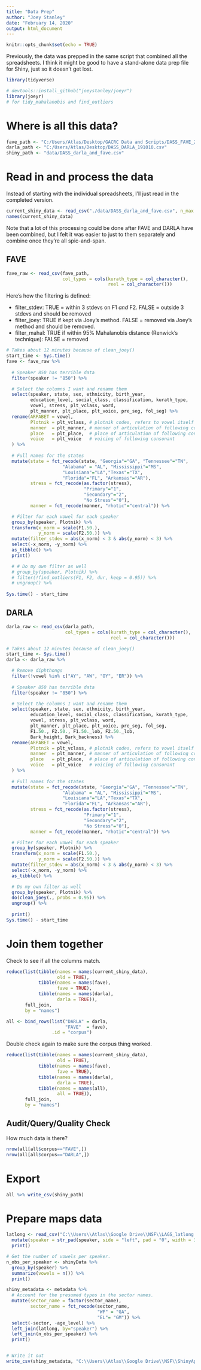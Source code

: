 ---
title: "Data Prep"
author: "Joey Stanley"
date: "February 14, 2020"
output: html_document
---

```{r setup, include=FALSE}
knitr::opts_chunk$set(echo = TRUE)
```

Previously, the data was prepped in the same script that combined all the spreadsheets. I think it might be good to have a stand-alone data prep file for Shiny, just so it doesn't get lost.

```{r}
library(tidyverse)

# devtools::install_github("joeystanley/joeyr")
library(joeyr)
# for tidy_mahalanobis and find_outliers
```

# Where is all this data?

```{r}
fave_path <- "C:/Users/Atlas/Desktop/GACRC Data and Scripts/DASS_FAVE_200214.csv"
darla_path <- "C:/Users/Atlas/Desktop/DASS_DARLA_191010.csv"
shiny_path <- "data/DASS_darla_and_fave.csv"
```



# Read in and process the data

Instead of starting with the individual spreadsheets, I'll just read in the completed version.

```{r}
current_shiny_data <- read_csv("./data/DASS_darla_and_fave.csv", n_max = 10)
names(current_shiny_data)
```

Note that a lot of this processing could be done after FAVE and DARLA have been combined, but I felt it was easier to just to them separately and combine once they're all spic-and-span.

## FAVE

```{r}
fave_raw <- read_csv(fave_path,
                     col_types = cols(kurath_type = col_character(),
                                      reel = col_character()))
```

Here's how the filtering is defined:

* filter_stdev: TRUE = within 3 stdevs on F1 *and* F2. FALSE = outside 3 stdevs and should be removed
* filter_joey:  TRUE if kept via Joey's method. FALSE = removed via Joey's method and should be removed.
* filter_mahal: TRUE if within 95% Mahalanobis distance (Renwick's technique): FALSE = removed


```{r}
# Takes about 12 minutes because of clean_joey()
start_time <- Sys.time()
fave <- fave_raw %>% 
  
  # Speaker 850 has terrible data
  filter(speaker != "850") %>%

  # Select the columns I want and rename them
  select(speaker, state, sex, ethnicity, birth_year,
         education_level, social_class, classification, kurath_type,
         vowel, stress, plt_vclass, word,
         plt_manner, plt_place, plt_voice, pre_seg, fol_seg) %>%
  rename(ARPABET = vowel,
         Plotnik = plt_vclass, # plotnik codes, refers to vowel itself
         manner  = plt_manner, # manner of articulation of following consonant
         place   = plt_place,  # place of articulation of following consonant
         voice   = plt_voice   # voicing of following consonant
  ) %>%
  
  # Full names for the states
  mutate(state = fct_recode(state, "Georgia"="GA", "Tennessee"="TN",
                     "Alabama" = "AL", "Mississippi"="MS",
                     "Louisiana"="LA","Texas"="TX",
                     "Florida"="FL", "Arkansas"="AR"),
         stress = fct_recode(as.factor(stress), 
                             "Primary"="1", 
                             "Secondary"="2", 
                             "No Stress"="0"),
         manner = fct_recode(manner, "rhotic"="central")) %>%

  # Filter for each vowel for each speaker
  group_by(speaker, Plotnik) %>%
  transform(x_norm = scale(F1.50.),
            y_norm = scale(F2.50.)) %>%
  mutate(filter_stdev = abs(x_norm) < 3 & abs(y_norm) < 3) %>%
  select(-x_norm, -y_norm) %>%
  as_tibble() %>%
  print()

  # # Do my own filter as well
  # group_by(speaker, Plotnik) %>%
  # filter(!find_outliers(F1, F2, dur, keep = 0.95)) %>%
  # ungroup() %>%
  
Sys.time() - start_time
```


## DARLA

```{r}
darla_raw <- read_csv(darla_path, 
                      col_types = cols(kurath_type = col_character(),
                                       reel = col_character()))
```

```{r}
# Takes about 12 minutes because of clean_joey()
start_time <- Sys.time()
darla <- darla_raw %>% 

  # Remove diphthongs
  filter(!vowel %in% c("AY", "AW", "OY", "ER")) %>%
  
  # Speaker 850 has terrible data
  filter(speaker != "850") %>%

  # Select the columns I want and rename them
  select(speaker, state, sex, ethnicity, birth_year,
         education_level, social_class, classification, kurath_type,
         vowel, stress, plt_vclass, word,
         plt_manner, plt_place, plt_voice, pre_seg, fol_seg,
         F1.50., F2.50., F1.50._lob, F2.50._lob,
         Bark_height, Bark_backness) %>%
  rename(ARPABET = vowel,
         Plotnik = plt_vclass, # plotnik codes, refers to vowel itself
         manner  = plt_manner, # manner of articulation of following consonant
         place   = plt_place,  # place of articulation of following consonant
         voice   = plt_voice   # voicing of following consonant
  ) %>%
  
  # Full names for the states
  mutate(state = fct_recode(state, "Georgia"="GA", "Tennessee"="TN",
                     "Alabama" = "AL", "Mississippi"="MS",
                     "Louisiana"="LA","Texas"="TX",
                     "Florida"="FL", "Arkansas"="AR"),
         stress = fct_recode(as.factor(stress), 
                             "Primary"="1", 
                             "Secondary"="2", 
                             "No Stress"="0"),
         manner = fct_recode(manner, "rhotic"="central")) %>%

  # Filter for each vowel for each speaker
  group_by(speaker, Plotnik) %>%
  transform(x_norm = scale(F1.50.),
            y_norm = scale(F2.50.)) %>%
  mutate(filter_stdev = abs(x_norm) < 3 & abs(y_norm) < 3) %>%
  select(-x_norm, -y_norm) %>%
  as_tibble() %>%

  # Do my own filter as well
  group_by(speaker, Plotnik) %>%
  do(clean_joey(., probs = 0.95)) %>%
  ungroup() %>%
  
  print()
Sys.time() - start_time
```




# Join them together

Check to see if all the columns match.

```{r}
reduce(list(tibble(names = names(current_shiny_data),
                   old = TRUE),
            tibble(names = names(fave),
                   fave = TRUE),
            tibble(names = names(darla),
                   darla = TRUE)),
       full_join,
       by = "names")
```


```{r}
all <- bind_rows(list("DARLA" = darla,
                      "FAVE"  = fave),
                 .id = "corpus")
```

Double check again to make sure the corpus thing worked.

```{r}
reduce(list(tibble(names = names(current_shiny_data),
                   old = TRUE),
            tibble(names = names(fave),
                   fave = TRUE),
            tibble(names = names(darla),
                   darla = TRUE),
            tibble(names = names(all),
                   all = TRUE)),
       full_join,
       by = "names")
```

## Audit/Query/Quality Check

How much data is there?

```{r}
nrow(all[all$corpus=="FAVE",])
nrow(all[all$corpus=="DARLA",])
```



# Export

```{r}
all %>% write_csv(shiny_path)
```



# Prepare maps data

```{r}
latlong <- read_csv("C:\\Users\\Atlas\\Google Drive\\NSF\\LAGS_latlong.csv") %>%
  mutate(speaker = str_pad(speaker, side = "left", pad = "0", width = 3)) %>%
  print()

# Get the number of vowels per speaker.
n_obs_per_speaker <- shinyData %>%
  group_by(speaker) %>%
  summarize(vowels = n()) %>%
  print()

shiny_metadata <- metadata %>%
  # Account for the presumed typos in the sector names.
  mutate(sector_name = factor(sector_name),
         sector_name = fct_recode(sector_name,
                                  "WF" = "GA",
                                  "EL"= "GM")) %>%
  select(-sector, -age_level) %>%
  left_join(latlong, by="speaker") %>%
  left_join(n_obs_per_speaker) %>%
  print()


# Write it out
write_csv(shiny_metadata, "C:\\Users\\Atlas\\Google Drive\\NSF\\ShinyApp\\data\\metadata.csv")
```
